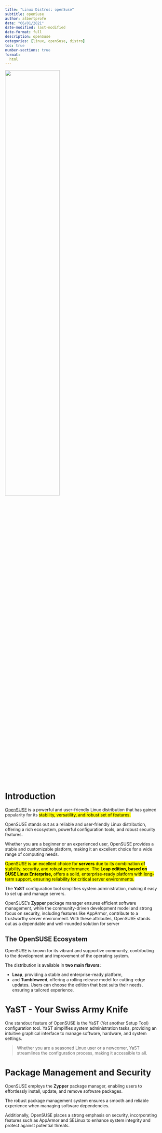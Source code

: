 ```yaml
---
title: "Linux Distros: openSuse"
subtitle: openSuse
author: albertprofe
date: "06/01/2021"
date-modified: last-modified
date-format: full
description: openSuse
categories: [linux, openSuse, distro]
toc: true
number-sections: true
format:
  html
---
```


![](/images/devops/opensuse.jpg){width="60%"}

# Introduction

[OpenSUSE](https://www.opensuse.org/){.external} is a powerful and user-friendly Linux distribution that has gained popularity for its <mark>stability, versatility, and robust set of features.</mark> 


::: {.callout-note}
OpenSUSE stands out as a reliable and user-friendly Linux distribution, offering a rich ecosystem, powerful configuration tools, and robust security features.

Whether you are a beginner or an experienced user, OpenSUSE provides a stable and customizable platform, making it an excellent choice for a wide range of computing needs.
:::

<mark>OpenSUSE is an excellent choice for **servers** due to its combination of stability, security, and robust performance. The **Leap edition, based on SUSE Linux Enterprise,** offers a solid, enterprise-ready platform with long-term support, ensuring reliability for critical server environments.</mark>

The **YaST** configuration tool simplifies system administration, making it easy to set up and manage servers.

OpenSUSE's **Zypper** package manager ensures efficient software management, while the community-driven development model and strong focus on security, including features like AppArmor, contribute to a trustworthy server environment. With these attributes, OpenSUSE stands out as a dependable and well-rounded solution for server 

## The OpenSUSE Ecosystem

OpenSUSE is known for its vibrant and supportive community, contributing to the development and improvement of the operating system.

The distribution is available in **two main flavors:**

- **Leap**, providing a stable and enterprise-ready platform,
- and **Tumbleweed**, offering a rolling release model for cutting-edge updates. Users can choose the edition that best suits their needs, ensuring a tailored experience.

# YaST - Your Swiss Army Knife

One standout feature of OpenSUSE is the YaST (Yet another Setup Tool) configuration tool. YaST simplifies system administration tasks, providing an intuitive graphical interface to manage software, hardware, and system settings.

> Whether you are a seasoned Linux user or a newcomer, YaST streamlines the configuration process, making it accessible to all.

# Package Management and Security

OpenSUSE employs the **Zypper** package manager, enabling users to effortlessly install, update, and remove software packages.

The robust package management system ensures a smooth and reliable experience when managing software dependencies.

Additionally, OpenSUSE places a strong emphasis on security, incorporating features such as AppArmor and SELinux to enhance system integrity and protect against potential threats.







